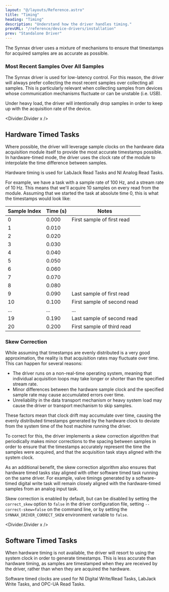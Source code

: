 ```yaml
---
layout: "@/layouts/Reference.astro"
title: "Timing"
heading: "Timing"
description: "Understand how the driver handles timing."
prevURL: "/reference/device-drivers/installation"
prev: "Standalone Driver"
---
```



The Synnax driver uses a mixture of mechanisms to ensure that timestamps for acquired
samples are as accurate as possible.

### Most Recent Samples Over All Samples

The Synnax driver is used for low-latency control. For this reason, the driver will
always prefer collecting the most recent samples over collecting all samples. This is
particularly relevant when collecting samples from devices whose communication
mechanisms fluctuate or can be unstable (i.e. USB).

Under heavy load, the driver will intentionally drop samples in order to keep up with
the acquisition rate of the device.

<Divider.Divider x />

## Hardware Timed Tasks

Where possible, the driver will leverage sample clocks on the hardware data acquisition
module itself to provide the most accurate timestamps possible. In hardware-timed mode,
the driver uses the clock rate of the module to interpolate the time difference between
samples.

Hardware timing is used for LabJack Read Tasks and NI Analog Read Tasks.

For example, we have a task with a sample rate of 100 Hz, and a stream rate of 10 Hz.
This means that we'll acquire 10 samples on every read from the module. Assuming that we
started the task at absolute time 0, this is what the timestamps would look like:

| Sample Index | Time (s) | Notes                       |
| ------------ | -------- | --------------------------- |
| 0            | 0.000    | First sample of first read  |
| 1            | 0.010    |                             |
| 2            | 0.020    |                             |
| 3            | 0.030    |                             |
| 4            | 0.040    |                             |
| 5            | 0.050    |                             |
| 6            | 0.060    |                             |
| 7            | 0.070    |                             |
| 8            | 0.080    |                             |
| 9            | 0.090    | Last sample of first read   |
| 10           | 0.100    | First sample of second read |
| ...          | ...      | ...                         |
| 19           | 0.190    | Last sample of second read  |
| 20           | 0.200    | First sample of third read  |

### Skew Correction

While assuming that timestamps are evenly distributed is a very good approximation, the
reality is that acquisition rates may fluctuate over time. This can happen for several
reasons:

- The driver runs on a non-real-time operating system, meaning that individual
  acquisition loops may take longer or shorter than the specified stream rate.
- Minor differences between the hardware sample clock and the specified sample rate may
  cause accumulated errors over time.
- Unreliability in the data transport mechanism or heavy system load may cause the
  driver or transport mechanism to skip samples.

These factors mean that clock drift may accumulate over time, causing the evenly
distributed timestamps generated by the hardware clock to deviate from the system time
of the host machine running the driver.

To correct for this, the driver implements a skew correction algorithm that periodically
makes minor corrections to the spacing between samples in order to ensure that the
timestamps accurately represent the time the samples were acquired, and that the
acquisition task stays aligned with the system clock.

As an additional benefit, the skew correction algorithm also ensures that hardware timed
tasks stay aligned with other software timed task running on the same driver. For
example, valve timings generated by a software-timed digital write task will remain
closely aligned with the hardware-timed samples from an analog input task.

Skew correction is enabled by default, but can be disabled by setting the `correct_skew`
option to `false` in the driver configuration file, setting `--correct-skew=false` on
the command line, or by setting the `SYNNAX_DRIVER_CORRECT_SKEW` environment variable to
`false`.

<Divider.Divider x />

## Software Timed Tasks

When hardware timing is not available, the driver will resort to using the system clock
in order to generate timestamps. This is less accurate than hardware timing, as samples
are timestamped when they are received by the driver, rather than when they are acquired
the hardware.

Software timed clocks are used for NI Digital Write/Read Tasks, LabJack Write Tasks, and
OPC-UA Read Tasks.
